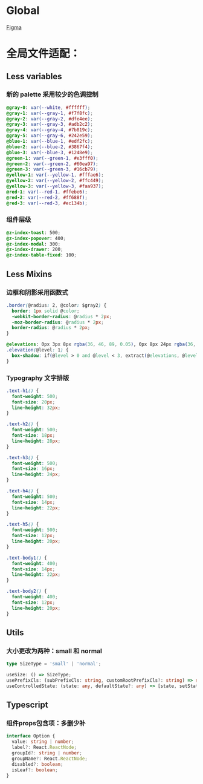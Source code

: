 
<Meta title="Docs/Global" />

# Global

<a href='https://www.figma.com/file/J2wZWEocPEb1DbDEj99AgD/Design-System?node-id=2%3A741' >Figma</a>

# 全局文件适配：

## Less variables

### 新的 palette 采用较少的色调控制

```css
@gray-0: var(--white, #ffffff);
@gray-1: var(--gray-1, #f7f8fc);
@gray-2: var(--gray-2, #dfe4ee);
@gray-3: var(--gray-3, #adb2c2);
@gray-4: var(--gray-4, #7b819c);
@gray-5: var(--gray-6, #242e59);
@blue-1: var(--blue-1, #edf2fc);
@blue-2: var(--blue-2, #3867f4);
@blue-3: var(--blue-3, #1248e9);
@green-1: var(--green-1, #e3fff0);
@green-2: var(--green-2, #60ea97);
@green-3: var(--green-3, #16cb79);
@yellow-1: var(--yellow-1, #fffae6);
@yellow-2: var(--yellow-2, #ffc449);
@yellow-3: var(--yellow-3, #faa937);
@red-1: var(--red-1, #ffebe6);
@red-2: var(--red-2, #ff688f);
@red-3: var(--red-3, #ec134b);
```

### 组件层级

```css
@z-index-toast: 500;
@z-index-popover: 400;
@z-index-modal: 300;
@z-index-drawer: 200;
@z-index-table-fixed: 100;
```

## Less Mixins

### 边框和阴影采用函数式

```css
.border(@radius: 2, @color: $gray2) {
  border: 1px solid @color;
  -webkit-border-radius: @radius * 2px;
  -moz-border-radius: @radius * 2px;
  border-radius: @radius * 2px;
}
```

```css
@elevations: 0px 3px 8px rgba(36, 46, 89, 0.05), 0px 8px 24px rgba(36, 46, 89, 0.1);
.elevation(@level: 1) {
  box-shadow: if(@level > 0 and @level < 3, extract(@elevations, @level), none);
}
```

### Typography 文字排版

```css
.text-h1() {
  font-weight: 500;
  font-size: 20px;
  line-height: 32px;
}

.text-h2() {
  font-weight: 500;
  font-size: 18px;
  line-height: 28px;
}

.text-h3() {
  font-weight: 500;
  font-size: 16px;
  line-height: 24px;
}

.text-h4() {
  font-weight: 500;
  font-size: 14px;
  line-height: 22px;
}

.text-h5() {
  font-weight: 500;
  font-size: 12px;
  line-height: 20px;
}

.text-body1() {
  font-weight: 400;
  font-size: 14px;
  line-height: 22px;
}

.text-body2() {
  font-weight: 400;
  font-size: 12px;
  line-height: 20px;
}
```

## Utils

### 大小更改为两种：small 和 normal

```typescript
type SizeType = 'small' | 'normal';

useSize: () => SizeType;
usePrefixCls: (subPrefixCls: string, customRootPrefixCls?: string) => string;
useControlledState: (state: any, defaultState?: any) => [state, setState];
```

## Typescript

### 组件props包含项：多删少补

```typescript
interface Option {
  value: string | number;
  label?: React.ReactNode;
  groupId?: string | number;
  groupName?: React.ReactNode;
  disabled?: boolean;
  isLeaf?: boolean;
}
```

